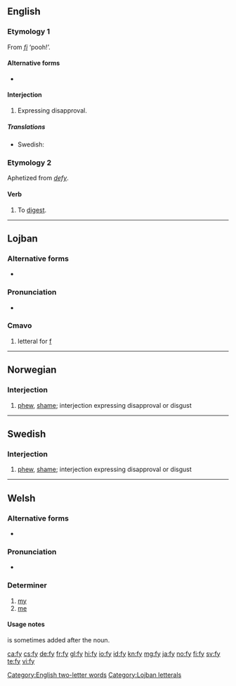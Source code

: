 {{also|fy|FY|Fy|-fy|fy.}}
==English==

===Etymology 1===
From {{etyl|la|en}} ''[[fi]]'' ‘pooh!’.

====Alternative forms====
* {{l|en|fie}}

====Interjection====
{{en-interj}}

# {{lb|en|archaic}} Expressing disapproval.

=====Translations=====
{{trans-top|expression}}
* Swedish: {{t+|sv|fy}}
{{trans-mid}}
{{trans-bottom}}

===Etymology 2===
Aphetized from ''[[defy]]''.

====Verb====
{{head|en|verb}}

# {{lb|en|obsolete}} To [[digest]].

[[Category:English two-letter words]]

----

==Lojban==

===Alternative forms===
* {{l|jbo|fy.}}

===Pronunciation===
* {{IPA|/fə/|lang=jbo}}

===Cmavo===
{{jbo-cmavo|selma'o=BY2}}

# letteral for [[f]]

[[Category:Lojban letterals]]

----

==Norwegian==

===Interjection===
{{head|no|interjection}}

# [[phew]], [[shame]]; interjection expressing disapproval or disgust

----

==Swedish==

===Interjection===
{{head|sv|interjection}}

# [[phew]], [[shame]]; interjection expressing disapproval or disgust

----

==Welsh==

===Alternative forms===
* {{l|cy|’y}}

===Pronunciation===
* {{IPA|[və]|[ə]|[ən]|lang=cy}}

===Determiner===
{{head|cy|determiner|cat2=possessive determiners|triggers [[nasal mutation]]}}

# [[my]]
# [[me]] {{qualifier|as the direct object of a verbal noun}}

====Usage notes====
{{m|cy|i}} is sometimes added after the noun.

[[ca:fy]]
[[cs:fy]]
[[de:fy]]
[[fr:fy]]
[[gl:fy]]
[[hi:fy]]
[[io:fy]]
[[id:fy]]
[[kn:fy]]
[[mg:fy]]
[[ja:fy]]
[[no:fy]]
[[fi:fy]]
[[sv:fy]]
[[te:fy]]
[[vi:fy]]